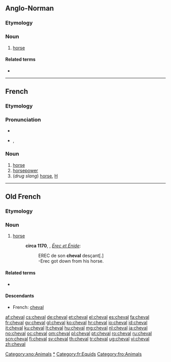 ==Anglo-Norman==

===Etymology===
{{etyl|VL.|xno}} {{term|caballus|lang=la}}

===Noun===
{{xno-noun-m|chevaus|chevaus|cheval}}

# [[horse]]

====Related terms====
* {{l|xno|chevalier}}

[[Category:xno:Animals]]

----

==French==

===Etymology===
{{etyl|VL.|fr}} {{term|caballus|lang=la}}

===Pronunciation===
* {{audio|Fr-un cheval-fr.ogg|audio}}
* {{IPA|/ʃəval/|lang=fr}}, {{SAMPA|/S@.val/}}

===Noun===
{{fr-noun|m|plural=chevaux}}

# [[horse]]
# [[horsepower]]
# (''drug slang'') [[horse]], [[H]]

[[Category:fr:Horses|*]]
[[Category:fr:Equids]]

----

==Old French==

===Etymology===
{{etyl|VL.|fro}} {{term|caballus|lang=la}}

===Noun===
{{fro-noun-m|chevaus|chevaus|cheval}}

# [[horse]]
#: '''circa 1170''', {{w|Chrétien de Troyes}}, ''[[s:fr:Érec et Énide|Érec et Énide]]'':
#:: EREC de son '''cheval''' desçant[.]
#:: -Erec got down from his horse.

====Related terms====
* {{l|fro|chevalier}}

====Descendants====
* French: [[cheval#French|cheval]]

[[Category:fro:Animals]]

[[af:cheval]]
[[cs:cheval]]
[[de:cheval]]
[[et:cheval]]
[[el:cheval]]
[[es:cheval]]
[[fa:cheval]]
[[fr:cheval]]
[[gv:cheval]]
[[gl:cheval]]
[[ko:cheval]]
[[hr:cheval]]
[[io:cheval]]
[[id:cheval]]
[[it:cheval]]
[[ku:cheval]]
[[lt:cheval]]
[[hu:cheval]]
[[mg:cheval]]
[[nl:cheval]]
[[ja:cheval]]
[[no:cheval]]
[[oc:cheval]]
[[om:cheval]]
[[pl:cheval]]
[[pt:cheval]]
[[ro:cheval]]
[[ru:cheval]]
[[scn:cheval]]
[[fi:cheval]]
[[sv:cheval]]
[[th:cheval]]
[[tr:cheval]]
[[ug:cheval]]
[[vi:cheval]]
[[zh:cheval]]